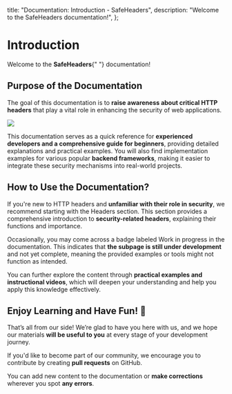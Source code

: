 


  title: "Documentation: Introduction - SafeHeaders",
  description: "Welcome to the SafeHeaders documentation!",
};

# Introduction

Welcome to the **Safe**<span className="text-cyan-400">**Headers**</span>{" "}
documentation!

<Divider className="my-5 !border-zinc-800" />

## Purpose of the Documentation

The goal of this documentation is to **raise awareness about critical HTTP headers** that play a vital role in enhancing the security of web applications.

<img
  className="pointer-events-none w-full select-none overflow-hidden rounded-lg"
  src="https://cdn.hejto.pl/uploads/posts/images/1200x900/fc62e535d8ad77478fbbc149f5d15bed.gif"
/>

This documentation serves as a quick reference for **experienced developers and a comprehensive guide for beginners**, providing detailed explanations and practical examples. You will also find implementation examples for various popular **backend frameworks**, making it easier to integrate these security mechanisms into real-world projects.

<Divider className="my-5 !border-zinc-800" />

## How to Use the Documentation?

If you're new to HTTP headers and **unfamiliar with their role in security**, we recommend starting with the <Link href="/docs/headers">Headers</Link> section. This section provides a comprehensive introduction to **security-related headers**, explaining their functions and importance.

Occasionally, you may come across a badge labeled <Badge color="amber">Work in progress</Badge> in the documentation. This indicates that **the subpage is still under development** and not yet complete, meaning the provided examples or tools might not function as intended.

You can further explore the content through **practical examples and instructional videos**, which will deepen your understanding and help you apply this knowledge effectively.

<Divider className="my-5 !border-zinc-800" />

## Enjoy Learning and Have Fun! 🎉

That’s all from our side! We’re glad to have you here with us, and we hope our materials **will be useful to you** at every stage of your development journey.

If you'd like to become part of our community, we encourage you to contribute by creating **pull requests** on GitHub.

You can add new content to the documentation or **make corrections** wherever you spot **any errors**.
